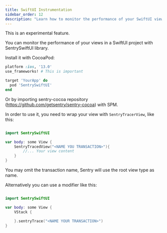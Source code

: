```yaml
---
title: SwiftUI Instrumentation
sidebar_order: 12
description: "Learn how to monitor the performance of your SwiftUI views."
---
```


<Note>
    This is an experimental feature.
</Note>


You can monitor the performance of your views in a SwiftUI project with SentrySwiftUI library.

Install it with CocoaPod:

```ruby
platform :ios, '13.0'
use_frameworks! # This is important

target 'YourApp' do
  pod 'SentrySwiftUI'
end
```

Or by importing sentry-cocoa repository (https://github.com/getsentry/sentry-cocoa) with SPM.


In order to use it, you need to wrap your view with `SentryTracerView`, like this:
```swift {tabTitle:Swift}

import SentrySwiftUI

var body: some View {
    SentryTracedView("<NAME YOU TRANSACTION>"){
        //... Your view content
    }
}
```

You may omit the transaction name, Sentry will use the root view type as name.

Alternatively you can use a modifier like this:

```swift {tabTitle:Swift}

import SentrySwiftUI

var body: some View {
    VStack {

    }.sentryTrace("<NAME YOUR TRANSACTION>")
}
```
